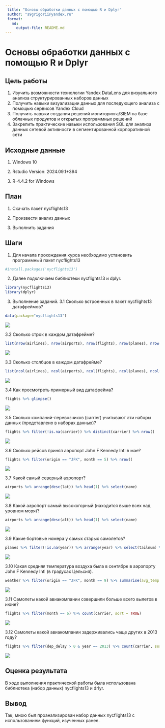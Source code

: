 ---
 title: "Основы обработки данных с помощью R и Dplyr"
 author: "s9grigorii@yandex.ru"
 format: 
   md:
     output-file: README.md
---

# Основы обработки данных с помощью R и Dplyr 
 
## Цель работы 
 
1. Изучить возможности технологии Yandex DataLens для визуального анализа структурированных наборов данных
2. Получить навыки визуализации данных для последующего анализа с помощью сервисов Yandex Cloud
3. Получить навыки создания решений мониторинга/SIEM на базе облачных продуктов и открытых программных решений
4. Закрепить практические навыки использования SQL для анализа данных сетевой активности в сегментированной корпоративной сети
  
## Исходные данные 
 
1.  Windows 10

2.  Rstudio Version: 2024.09.1+394
    
3.  R-4.4.2 for Windows

## План

1.  Скачать пакет nycflights13

2.  Произвести анализ данных

3.  Выполнить задания
 
## Шаги

1.  Для начала прохождения курса необходимо установить программный пакет nycflights13

```{r}
#install.packages('nycflights13')
```

2. Далее подключаем библиотеки nycflights13 и dplyr.

```{r}
library(nycflights13)
library(dplyr)
```

3. Выполнение заданий.
3.1 Сколько встроенных в пакет nycflights13 датафреймов?
```{r}
data(package="nycflights13")
```
![](img/1.png)

3.2 Сколько строк в каждом датафрейме?
```{r}
list(nrow(airlines), nrow(airports), nrow(flights), nrow(planes), nrow(weather))
```
![](img/2.png)

3.3 Сколько столбцов в каждом датафрейме?
```{r}
list(ncol(airlines), ncol(airports), ncol(flights), ncol(planes), ncol(weather))
```
![](img/3.png)

3.4 Как просмотреть примерный вид датафрейма?
```{r}
flights %>% glimpse()
```
![](img/4.png)

3.5 Сколько компаний-перевозчиков (carrier) учитывают эти наборы данных (представлено в наборах данных)?
```{r}
flights %>% filter(!is.na(carrier)) %>% distinct(carrier) %>% nrow()
```
![](img/5.png)

3.6 Сколько рейсов принял аэропорт John F Kennedy Intl в мае?
```{r}
flights %>% filter(origin == "JFK", month == 5) %>% nrow()
```
![](img/6.png)

3.7 Какой самый северный аэропорт?
```{r}
airports %>% arrange(desc(lat)) %>% head(1) %>% select(name)
```
![](img/7.png)

3.8 Какой аэропорт самый высокогорный (находится выше всех над уровнем моря)?
```{r}
airports %>% arrange(desc(alt)) %>% head(1) %>% select(name)
```
![](img/8.png)

3.9 Какие бортовые номера у самых старых самолетов?
```{r}
planes %>% filter(!is.na(year)) %>% arrange(year) %>% select(tailnum) %>% head(10)
```
![](img/9.png)

3.10 Какая средняя температура воздуха была в сентябре в аэропорту John F Kennedy Intl (в градусах Цельсия).
```{r}
weather %>% filter(origin == "JFK", month == 9) %>% summarise(avg_temp = mean((temp - 32) * 5 / 9, na.rm = TRUE))
```
![](img/10.png)

3.11 Самолеты какой авиакомпании совершили больше всего вылетов в июне?
```{r}
flights %>% filter(month == 6) %>% count(carrier, sort = TRUE)
```
![](img/11.png)

3.12 Самолеты какой авиакомпании задерживались чаще других в 2013 году?
```{r}
flights %>% filter(dep_delay > 0 & year == 2013) %>% count(carrier, sort = TRUE)
```
![](img/12.png)


## Оценка результата
  
В ходе выполнения практической работы была использована библиотека (набор данных) nycflights13 и drlyr.

## Вывод 

Так, мною был проанализирован набор данных nycflights13  с использованием функций, изученных ранее.
```{r}

```
